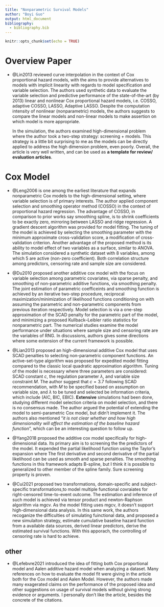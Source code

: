 ```yaml
---
title: "Nonparametric Survival Models"
author: "Boyi Guo"
output: html_document
bibliography:
  - bibliography.bib
---
```


```r
knitr::opts_chunk$set(echo = TRUE)
```

# Overview Paper

-   @Lin2013 reviewed curve interpolation in the context of Cox proportional hazard models, with the aims to provide alternatives to models with implicit linearity with regards to model specification and variable selection. The authors used synthetic data to evaluate the variable selection and predictive performance of the state-of-the-art (by 2013) linear and nonlinear Cox proportional hazard models, i.e. COSSO, adaptive COSSO, LASSO, Adaptive LASSO. Despite the computation intensity of nonlinear (nonparametric) models, the authors suggests to compare the linear models and non-linear models to make assertion on which model is more appropriate.

    In the simulation, the authors examined high-dimensional problem where the author took a two-step strategy: screening + models. This strategy is a little bit surprising to me as the models can be directly applied to address the high dimension problem, even poorly. Overall, the article is very well written, and can be used as **a template for review/ evaluation articles**.

# Cox Model

-   @Leng2006 is one among the earliest literature that expands nonparametric Cox models to the high-dimensional setting, where variable selection is of primary interests. The author applied component selection and smoothing operator method (COSSO) in the context of proportional hazard regression. The advantage of COSSO, in comparison to prior works say smoothing spline, is to shrink coefficients to be exactly zero, mirroring between LASSO and ridge regression. A gradient descent algorithm was provided for model fitting. The tuning of the model is achieved by selecting the smoothing parameter with the minimum approximate cross-validation score, a modification of cross-validation criterion. Another advantage of the proposed method is its ability to model effect of two variables as a surface, similar to ANOVA. The simulation considered a synthetic dataset with 8 variables, among which 5 are active (non-zero coefficient). Both correlation structure among predictors, censoring rate and sample size are considered.

-   @Du2010 proposed another additive cox model with the focus on variable selection among parametric covariates, via sparse penalty, and smoothing of non-parametric additive functions, via smoothing penalty. The joint estimation of parametric coefficeints and smoothing function is achieved by an iterative two-step procedure, reciprocal maximization/minimization of likelihood functions conditioning on with assuming the parametric and non-parametric components from previous iteration respectively. Model selection is via a one-step approximation of the SCAD penalty for the parametric part of the model, and minimizing a proposed Kullback--Leibler ratio statistics for nonparametric part. The numerical studies examine the model performance under situations where sample size and censoring rate are the variables of RNG. In discussions, authors gives some directions where some extension of the current framework is possible.

-   @Lian2013 proposed an high-dimensional additive Cox model that uses SCAD penalties to selecting non-parametric component functions. An active-set-type algorithm was proposed for expedited model fitting compared to the classic local quadratic approximation algorithm. Tuning of the model is necessary where three parameters are considered: SCAD constant $c$, the regulation parameter $\lambda$, and variable size constraint $M$. The author suggest that $c=3.7$ following SCAD recommendation, with $M$ to be specified based on assumption on variable size, and $\lambda$ to be tuned and selected be information criteria, which include (AIC, BIC, EBIC). **Extensive** simulations had been done, studying different model selection criteria on model selection, and there is no consensus made. The author argued the potential of extending the model to semi-parametric Cox model, but didn't implement it. The authors also mentioned "*it is not clear whether and how high dimensionality will affect the estimation of the baseline hazard function*", which can be an interesting question to follow up.

-   @Yang2018 proposed the additive cox model specifically for high-dimensional data. Its primary aim is to screening the the predictors of the model. It expended the partial likelihood function using the Taylor's expansion where The first derivative and second derivative of the partial likelihood can be used as smooth and sparse penalties. The smoothing functions in this framework adapts B-spline, but I think it is possible to generalized to other member of the spline family. Sure screening property is proven.

-   @Cui2021 proposed two transformations, domain-specific and subject-specific transformations,to model multiple functional covraiates for right-censored time-to-event outcome. The estimation and inference of such model is achieved via tensor product and newton-Raphson algorithm via mgcv. As the model fitting uses mgcv, it doesn't support high-dimensional data analysis. In this same work, the authors recoganize the difficulties of simulating fuinctional data, and proposed a new simulaiton strategy, estimate cumulative baseline hazard function from a available data sources, derived linear predictors, derive the estimated survival functions. With this apporach, the controlling of censoring rate is hard to achieve. 

## other

- @Lefebvre2021 introduced the idea of fitting both Cox proportional model and Aalen additive hazard model when analyzing a dataset. Many references on how to evaluate the model fit were giving in the article both for the Cox model and Aalen Model. However, the authors made many exagerated claims on the performance of the proposed idea and other suggestions on usage of survival models without giving strong evidence or arguments. I personally don't like the article, besides the concrete of the citations. 